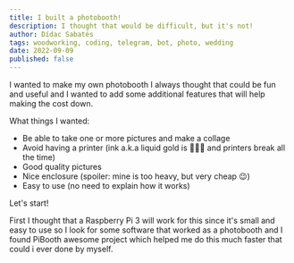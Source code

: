 ```yaml
---
title: I built a photobooth!
description: I thought that would be difficult, but it's not!
author: Dídac Sabatés
tags: woodworking, coding, telegram, bot, photo, wedding
date: 2022-09-09
published: false
---
```


I wanted to make my own photobooth I always thought that could be fun and useful and I wanted to add some additional features that will help making the cost down.

What things I wanted:

- Be able to take one or more pictures and make a collage
- Avoid having a printer (ink a.k.a liquid gold is 💸💸💸 and printers break all the time)
- Good quality pictures
- Nice enclosure (spoiler: mine is too heavy, but very cheap 😉)
- Easy to use (no need to explain how it works)

Let's start!

First I thought that a Raspberry Pi 3 will work for this since it's small and easy to use so I look for some software that worked as a photobooth and I found PiBooth awesome project which helped me do this much faster that could i ever done by myself.
